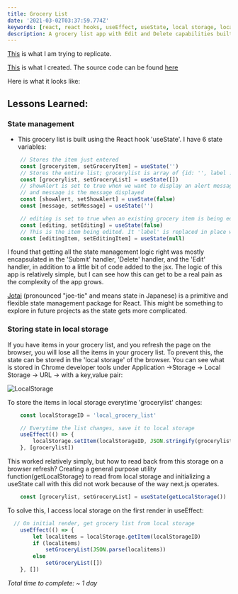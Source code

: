```yaml
---
title: Grocery List 
date: '2021-03-02T03:37:59.774Z'
keywords: [react, react hooks, useEffect, useState, local storage, localstorage, next.js, nextjs, state management, form, forms]
description: A grocery list app with Edit and Delete capabilities built using react hooks on next.js
---
```

[This](https://react-projects-10-grocery-bud.netlify.app/) is what I am trying to replicate. 

[This](/grocery) is what I created. The source code can be found [here](https://github.com/pramam/nextjs-reactprojects/tree/main/components/13-GroceryList)

Here is what it looks like:
<div className="min-h-screen bg-gradient-to-tr from-yellow-500 via-red-600 to-yellow-500">
    <GroceryList />
</div>

## Lessons Learned:

### State management

- This grocery list is built using the React hook 'useState'. I have 6 state variables:

``` typescript
    // Stores the item just entered
    const [groceryitem, setGroceryItem] = useState('')
    // Stores the entire list; grocerylist is array of {id: '', label :''}
    const [grocerylist, setGroceryList] = useState([])
    // showAlert is set to true when we want to display an alert message on top
    // and message is the message displayed
    const [showAlert, setShowAlert] = useState(false)
    const [message, setMessage] = useState('')

    // editing is set to true when an existing grocery item is being edited
    const [editing, setEditing] = useState(false)
    // This is the item being edited. It 'label' is replaced in place with a new value
    const [editingItem, setEditingItem] = useState(null)
```

I found that getting all the state management logic right was mostly encapsulated in the 'Submit' handler, 'Delete' handler, and the 'Edit' handler, in addition to a little bit of code added to the jsx.
The logic of this app is relatively simple, but I can see how this can get to be a real pain as the complexity of the app grows.

[Jotai](https://github.com/pmndrs/jotai) (pronounced "joe-tie" and means state in Japanese) is a primitive and flexible state management package for React. This might be something to explore in future projects as the state gets more complicated.

### Storing state in local storage

If you have items in your grocery list, and you refresh the page on the browser, you will lose all the items in your grocery list. To prevent this, the state can be stored in the 'local storage' of the browser.
You can see what is stored in Chrome developer tools under Application ->Storage -> Local Storage -> URL -> with a key,value pair:

![LocalStorage](/blog/GroceryList/Screenshot-LocalStorage.png)

To store the items in local storage everytime 'grocerylist' changes:

```typescript
    const localStorageID = 'local_grocery_list'

    // Everytime the list changes, save it to local storage
    useEffect(() => {
        localStorage.setItem(localStorageID, JSON.stringify(grocerylist))
    }, [grocerylist])
```

This worked relatively simply, but how to read back from this storage on a browser refresh? Creating a general purpose utility function(getLocalStorage) to read from local storage and initializing a useState call with this did not work because of the way next.js operates.

```typescript
    const [grocerylist, setGroceryList] = useState(getLocalStorage())
```

To solve this, I access local storage on the first render in useEffect:

```typescript
  // On initial render, get grocery list from local storage
    useEffect(() => {
        let localitems = localStorage.getItem(localStorageID)
        if (localitems)
            setGroceryList(JSON.parse(localitems))
        else
            setGroceryList([])
    }, [])
```

_Total time to complete: ~ 1 day_

